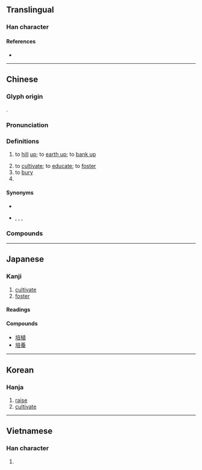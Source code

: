 {{character info}}
==Translingual==

===Han character===
{{Han char|rn=32|rad=土|as=08|sn=11|four=40161|canj=GYTR|ids=⿰土咅}}

====References====
* {{Han ref|kx=0231.110|dkj=05195|dj=0468.020|hdz=10457.020|uh=57F9|ud=22521|bh=B0F6|bd=45302}}

----

==Chinese==
{{zh-forms}}

===Glyph origin===
{{Han etym}}
{{Han compound|土|t1=earth|咅|ls=psc|c1=s|c2=p}}.

===Pronunciation===
{{zh-pron
|m=péi
|c=bau6,pui4
|h=pfs=phì
|md=
|mn=pôe/xm:pê
|mn_note=pôe - literary; pê - vernacular
|w=
|mc=y
|oc=y
|cat=v,pn
}}

===Definitions===
{{zh-hanzi}}

# {{lb|zh|agriculture}} to [[hill]] [[up]]; to [[earth up]]; to [[bank up]]
# to [[cultivate]]; to [[educate]]; to [[foster]]
# to [[bury]]
# {{surname|zh}}

====Synonyms====
* {{sense|to hill up}}
{{zh-syn-saurus|培土}}
* {{sense|to cultivate}} {{zh-l|哺育}}, {{zh-l|培養}}, {{zh-l|培育}}, {{zh-l|栽培}}

===Compounds===
{{zh-der|培土|培修|培訓|培養|培育|培植|培根|培土器|培敦|培根論|安培|培壅|培養基|培養土|安培計|安培小時|安培定則|培養液|培養皿|培風|培補|培格索斯|培塿|培基語言|坎培拉|抑制栽培|水耕栽培|無土栽培|栽培植物|接替栽培|礫耕栽培|烘培機|栽培|糊仔栽培|胚培養法|組織培養|顏闔鑿培|培石}}

----

==Japanese==

===Kanji===
{{ja-kanji|grade=c|rs=土08}}

# [[cultivate]]
# [[foster]]

====Readings====
{{ja-readings
|goon=ばい, ぶ, べ
|kanon=はい, ほう
|kun=つちか-う
}}

====Compounds====
* [[培植]]
* [[培養]]

----

==Korean==

===Hanja===
{{ko-hanja|hangeul=[[배]], [[부]]|rv=bae, bu|mr=pae, pu}}

# [[raise]]
# [[cultivate]]

----

==Vietnamese==

===Han character===
{{vi-hantu|[[bồi]], [[bổi]], [[bòi]], [[bụi]], [[vùi]]|rs=土08}}

# {{rfdef|vi|sort=土08}}